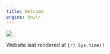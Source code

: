 ```yaml
---
title: Welcome
engine: knitr
---
```


![](https://a.espncdn.com/combiner/i?img=/i/teamlogos/nfl/500/buf.png&h=200&w=200){.lightbox}

Website last rendered at `{r} Sys.time()`
